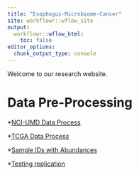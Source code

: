 ```yaml
---
title: "Esophogus-Microbiome-Cancer"
site: workflowr::wflow_site
output:
  workflowr::wflow_html:
    toc: false
editor_options:
  chunk_output_type: console
---
```


Welcome to our research website.


# Data Pre-Processing

*[NCI-UMD Data Process](data_processing_nci_umd.html)

*[TCGA Data Process](data_processing_tcga.html)

*[Sample IDs with Abundances](ids_abundance_misc.html)

*[Testing replication](test-of-replication.html)

